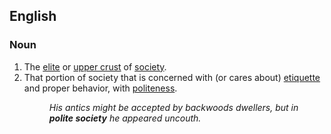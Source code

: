 ==English==
===Noun===
{{en-noun|-}}

#The [[elite]] or [[upper crust]] of [[society]].
#That portion of society that is concerned with (or cares about) [[etiquette]] and proper behavior, with [[politeness]].
#:''His antics might be accepted by backwoods dwellers, but in '''polite society''' he appeared uncouth.''